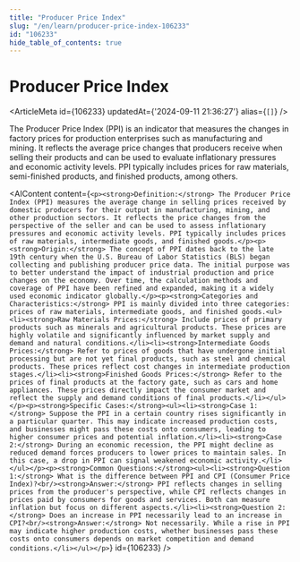 ```yaml
---
title: "Producer Price Index"
slug: "/en/learn/producer-price-index-106233"
id: "106233"
hide_table_of_contents: true
---
```



# Producer Price Index

<ArticleMeta id={106233} updatedAt={'2024-09-11 21:36:27'} alias={`[]`} />
<div className='border-solid border-b border-t-0 my-4 border-[var(--ifm-color-gray-300)]' />

The Producer Price Index (PPI) is an indicator that measures the changes in factory prices for production enterprises such as manufacturing and mining. It reflects the average price changes that producers receive when selling their products and can be used to evaluate inflationary pressures and economic activity levels. PPI typically includes prices for raw materials, semi-finished products, and finished products, among others.

<AIContent content={`<p><strong>Definition:</strong> The Producer Price Index (PPI) measures the average change in selling prices received by domestic producers for their output in manufacturing, mining, and other production sectors. It reflects the price changes from the perspective of the seller and can be used to assess inflationary pressures and economic activity levels. PPI typically includes prices of raw materials, intermediate goods, and finished goods.</p><p><strong>Origin:</strong> The concept of PPI dates back to the late 19th century when the U.S. Bureau of Labor Statistics (BLS) began collecting and publishing producer price data. The initial purpose was to better understand the impact of industrial production and price changes on the economy. Over time, the calculation methods and coverage of PPI have been refined and expanded, making it a widely used economic indicator globally.</p><p><strong>Categories and Characteristics:</strong> PPI is mainly divided into three categories: prices of raw materials, intermediate goods, and finished goods.<ul><li><strong>Raw Materials Prices:</strong> Include prices of primary products such as minerals and agricultural products. These prices are highly volatile and significantly influenced by market supply and demand and natural conditions.</li><li><strong>Intermediate Goods Prices:</strong> Refer to prices of goods that have undergone initial processing but are not yet final products, such as steel and chemical products. These prices reflect cost changes in intermediate production stages.</li><li><strong>Finished Goods Prices:</strong> Refer to the prices of final products at the factory gate, such as cars and home appliances. These prices directly impact the consumer market and reflect the supply and demand conditions of final products.</li></ul></p><p><strong>Specific Cases:</strong><ul><li><strong>Case 1:</strong> Suppose the PPI in a certain country rises significantly in a particular quarter. This may indicate increased production costs, and businesses might pass these costs onto consumers, leading to higher consumer prices and potential inflation.</li><li><strong>Case 2:</strong> During an economic recession, the PPI might decline as reduced demand forces producers to lower prices to maintain sales. In this case, a drop in PPI can signal weakened economic activity.</li></ul></p><p><strong>Common Questions:</strong><ul><li><strong>Question 1:</strong> What is the difference between PPI and CPI (Consumer Price Index)?<br/><strong>Answer:</strong> PPI reflects changes in selling prices from the producer's perspective, while CPI reflects changes in prices paid by consumers for goods and services. Both can measure inflation but focus on different aspects.</li><li><strong>Question 2:</strong> Does an increase in PPI necessarily lead to an increase in CPI?<br/><strong>Answer:</strong> Not necessarily. While a rise in PPI may indicate higher production costs, whether businesses pass these costs onto consumers depends on market competition and demand conditions.</li></ul></p>`} id={106233} />
